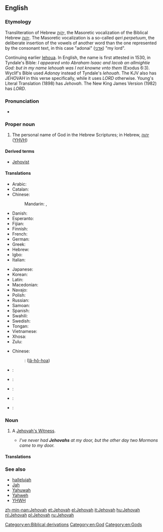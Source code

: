 ==English==

===Etymology===
Transliteration of  Hebrew  [[יְהֹוָה]], the Masoretic vocalization  of the Biblical Hebrew [[יהוה]].
The Masoretic vocalization is a so-called   ''qeri perpetuum'', the deliberate insertion of the vowels of another word than the one represented by the consonant text, in  this case "adonai" ([[אדני]]) "my lord".

Continuing earlier [[Iehova|Iehoua]]. In English, the name is first attested in 1530, in Tyndale's Bible: ''I appeared vnto Abraham Isaac and Iacob an allmightie God: but in my name Iehouah was I not knowne vnto them'' (Exodus 6:3).
Wyclif's Bible used ''Adonay'' instead of Tyndale's ''Iehouah''. The KJV also has ''JEHOVAH'' in this verse specifically, while it uses ''LORD'' otherwise. Young's Literal Translation (1898) has ''Jehovah''. The New King James Version (1982) has ''LORD''.

===Pronunciation===
* {{IPA|/dʒəˈhoʊvə/|lang=en}}

===Proper noun===
{{en-proper noun}}

# {{religion}} The personal name of God in the Hebrew Scriptures; in Hebrew, [[יהוה]] ([[YHVH]])

====Derived terms====
* [[Jehovist]]

====Translations====
{{trans-top|Transliteration of the Masoretic vocalization of the Tetragrammaton}}
* Arabic: {{t-|ar|يهوه|m|tr=yahwah, yahwa|sc=Arab}}
* Catalan: {{t-|ca|Jehovà|m}}
* Chinese:
*: Mandarin: {{t-|cmn|耶和華|sc=Hani}}, {{t-|cmn|耶和华|tr=Yēhéhuá|sc=Hani}}
* Danish: {{t-|da|Jehova}}
* Esperanto: {{t-|eo|Jehovo}}
* Fijian: {{t-|fj|Jiova}}
* Finnish: {{t-|fi|Jehova}}
* French: {{t+|fr|Jéhovah}}
* German: {{t+|de|Jehova}}
* Greek: {{t+|el|Ιεχωβά|m|tr=Iechová}}
* Hebrew: {{t+|he|יהוה|m|tr=yahwe|sc=Hebr}}
* Igbo: {{tø|ig|Jehova}}
* Italian: {{t+|it|Geova}}
{{trans-mid}}
* Japanese: {{t-|ja|エホバ|tr=Ehoba|sc=Jpan}}
* Korean: {{t+|ko|여호와|tr=Yeohowa|sc=Kore}}
* Latin: {{t-|la|Iehova}}
* Macedonian: {{t-|mk|Јехова|m|tr=Jehóva}}
* Navajo: {{tø|nv|Jiihóvah}}
* Polish: {{t-|pl|Jehowa|m}}
* Russian: {{t-|ru|Иегова|m|tr=Ijegóva}}
* Samoan: {{t-|sm|Ieova}}
* Spanish: {{t+|es|Jehová|m}}
* Swahili: {{t-|sw|Yehova}}
* Swedish: {{t-|sv|Jehova}}
* Tongan: {{t-|to|Jihova}}
* Vietnamese: {{t+|vi|Giê-hô-va}}
* Xhosa: {{t-|xh|uYehova}}
* Zulu: {{t-|zu|uJehova}}
{{trans-bottom}}

{{trans-see|Yahweh}}

{{checktrans-top}}
* Chinese:
*: {{ttbc|nan}}: {{zh-ts|耶和華|耶和华}} ([[Iâ-hô-hoa]])
* {{ttbc|fr}}: {{t+|fr|Jéhovah}}
* {{ttbc|he}}: {{t+|he|יהוה}}
{{trans-mid}}
* {{ttbc|la}}: {{t-|la|Iehova}}
* {{ttbc|sk}}: {{t-|sk|Jehova|m}}
* {{ttbc|es}}: {{t+|es|Jehová|m}}
{{trans-bottom}}

===Noun===
{{en-noun}}

# {{informal}} A [[Jehovah's Witness]].
#* ''I've never had '''Jehovahs''' at my door, but the other day two Mormons came to my door.''

====Translations====
{{trans-see|Jehovah's Witness}}

===See also===
* [[hallelujah]]
* [[Jah]]
* [[Yahuwah]]
* [[Yahweh]]
* [[YHWH]]

[[Category:en:Biblical derivations]]
[[Category:en:God]]
[[Category:en:Gods]]

[[zh-min-nan:Jehovah]]
[[et:Jehovah]]
[[el:Jehovah]]
[[it:Jehovah]]
[[hu:Jehovah]]
[[nl:Jehovah]]
[[pl:Jehovah]]
[[ru:Jehovah]]